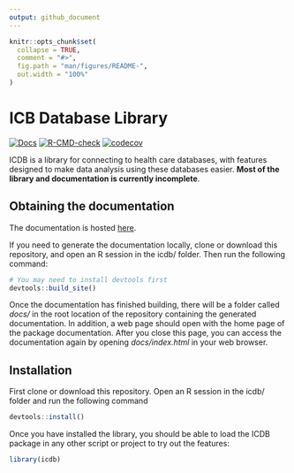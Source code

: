 ```yaml
---
output: github_document
---
```


<!-- README.md is generated from README.Rmd. Please edit that file -->

```r
knitr::opts_chunk$set(
  collapse = TRUE,
  comment = "#>",
  fig.path = "man/figures/README-",
  out.width = "100%"
)
```

# ICB Database Library
 
<!-- badges: start -->
[![Docs](https://github.com/jrs0/icdb/actions/workflows/docs.yaml/badge.svg)](https://jrs0.github.io/icdb)
[![R-CMD-check](https://github.com/jrs0/icdb/actions/workflows/R-CMD-check.yaml/badge.svg)](https://github.com/jrs0/icdb/actions/workflows/R-CMD-check.yaml)
[![codecov](https://codecov.io/gh/jrs0/icdb/branch/main/graph/badge.svg?token=VXGD77WTZI)](https://codecov.io/gh/jrs0/icdb)
<!-- badges: end -->

ICDB is a library for connecting to health care databases, with features designed to make data analysis using these databases easier. **Most of the library and documentation is currently incomplete**.

## Obtaining the documentation

The documentation is hosted [here](https://jrs0.github.io/icdb/).

If you need to generate the documentation locally, clone or download this repository, and open an R session in the icdb/ folder. Then run the following command:

```r
# You may need to install devtools first 
devtools::build_site()
```

Once the documentation has finished building, there will be a folder called *docs/* in the root location of the repository containing the generated documentation. In addition, a web page should open with the home page of the package documentation. After you close this page, you can access the documentation again by opening *docs/index.html* in your web browser.

## Installation

First clone or download this repository. Open an R session in the icdb/ folder  and run the following command

```r
devtools::install()
```

Once you have installed the library, you should be able to load the ICDB package in any other script or project to try out the features:

```r
library(icdb)
```
